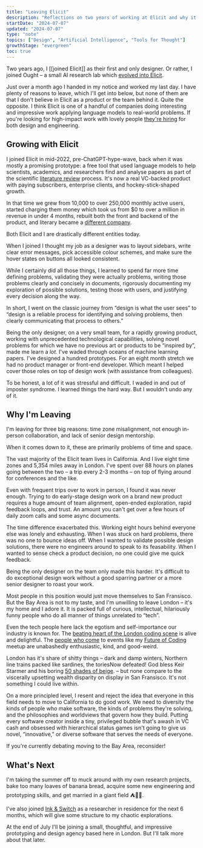 ```yaml
---
title: "Leaving Elicit"
description: "Reflections on two years of working at Elicit and why it's time to leave"
startDate: "2024-07-07"
updated: "2024-07-07"
type: "note"
topics: ["Design", "Artificial Intelligence", "Tools for Thought"]
growthStage: "evergreen"
toc: true
---
```


<IntroParagraph>

Two years ago, I [[joined Elicit]] as their first and only designer. Or rather, I joined Ought – a small AI research lab which [evolved into Elicit](https://blog.elicit.com/elicit-raises-9-million-and-becomes-a-public-benefit-corporation/).

</IntroParagraph>

Just over a month ago I handed in my notice and worked my last day. I have plenty of reasons to leave, which I'll get into below, but none of them are that I don't believe in Elicit as a product or the team behind it. Quite the opposite. I think Elicit is one of a handful of companies doing interesting and impressive work applying language models to real-world problems. If you're looking for high-impact work with lovely people [they're hiring](https://elicit.com/careers) for both design and engineering.

## Growing with Elicit

I joined Elicit in mid-2022, pre-ChatGPT-hype-wave, back when it was mostly a promising prototype: a free tool that used language models to help scientists, academics, and researchers find and analyse papers as part of the scientific [literature review](https://www.perplexity.ai/search/What-is-the-SZJIJ_.pTPeo4js_pwYSGg) process. It's now a real VC-backed product with paying subscribers, enterprise clients, and hockey-stick-shaped growth.

In that time we grew from 10,000 to over 250,000 monthly active users, started charging them money which took us from $0 to over a million in revenue in under 4 months, rebuilt both the front and backend of the product, and literary became a [different company](https://blog.elicit.com/elicit-raises-9-million-and-becomes-a-public-benefit-corporation/).

Both Elicit and I are drastically different entities today.

When I joined I thought my job as a designer was to layout sidebars, write clear error messages, pick accessible colour schemes, and make sure the hover states on buttons all looked consistent.

While I certainly did all those things, I learned to spend far more time defining problems, validating they were actually problems, writing those problems clearly and concisely in documents, rigorously documenting my exploration of possible solutions, testing those with users, and justifying every decision along the way.

In short, I went on the classic journey from “design is what the user sees” to “design is a reliable process for identifying and solving problems, then clearly communicating that process to others.”

Being the only designer, on a very small team, for a rapidly growing product, working with unprecedented technological capabilities, solving novel problems for which we have no previous art or products to be “inspired by”, made me learn a _lot_. I've waded through oceans of machine learning papers. I've designed a hundred prototypes. For an eight month stretch we had no product manager or front-end developer. Which meant I helped cover those roles on top of design work (with assistance from colleagues).

To be honest, a lot of it was stressful and difficult. I waded in and out of imposter syndrome. I learned things the hard way. But I wouldn't undo any of it.

## Why I'm Leaving

I'm leaving for three big reasons: time zone misalignment, not enough in-person collaboration, and lack of senior design mentorship.

When it comes down to it, these are primarily problems of time and space.

The vast majority of the Elicit team lives in California. And I live eight time zones and 5,354 miles away in London. I've spent over 88 hours on planes going between the two – a trip every 2-3 months – on top of flying around for conferences and the like.

Even with frequent trips over to work in person, I found it was never enough. Trying to do early-stage design work on a brand new product requires a huge amount of team alignment, open-ended exploration, rapid feedback loops, and trust. An amount you can't get over a few hours of daily zoom calls and some async documents.

The time difference exacerbated this. Working eight hours behind everyone else was lonely and exhausting. When I was stuck on hard problems, there was no one to bounce ideas off. When I wanted to validate possible design solutions, there were no engineers around to speak to its feasability. When I wanted to sense check a product decision, no one could give me quick feedback.

Being the only designer on the team only made this harder. It's difficult to do exceptional design work without a good sparring partner or a more senior designer to roast your work.

Most people in this position would just move themselves to San Fransisco. But the Bay Area is not to my taste, and I'm unwilling to leave London – it's my home and I adore it. It is packed full of curious, intellectual, hilariously funny people who do all manner of things unrelated to “tech”.

Even the tech people here lack the egotism and self-importance our industry is known for. The [beating heart of the London coding scene](https://x.com/genmon/status/1729803903028351004) is alive and delightful. The [people who come](https://x.com/Mappletons/status/1753555201800233316) to events like my [Future of Coding](https://lu.ma/foclondon) meetup are unabashedly enthusiastic, kind, and good-weird.

London has it's share of shitty things – dark and damp winters, Northern line trains packed like sardines, the tories<Footnote idName={1}>Now defeated! God bless Keir Starmer and his boring [50 shades of beige](https://www.youtube.com/watch?v=ghr2M8mh8MA).</Footnote> – but none compare to the viscerally upsetting wealth disparity on display in San Fransisco. It's not something I could live within.

On a more principled level, I resent and reject the idea that everyone in this field needs to move to California to do good work. We need to diversity the kinds of people who make software, the kinds of problems they're solving, and the philosophies and worldviews that govern how they build. Putting every software creator inside a tiny, privileged bubble that's awash in VC cash and obsessed with hierarchical status games isn't going to give us novel, “innovative,” or diverse software that serves the needs of everyone.

If you're currently debating moving to the Bay Area, reconsider!

## What's Next

I'm taking the summer off to muck around with my own research projects, bake too many loaves of banana bread, acquire some new engineering and prototyping skills, and get married in a giant field <span role="img">⛺🌳💍</span>.

I've also joined [Ink & Switch](https://www.inkandswitch.com/) as a researcher in residence for the next 6 months, which will give some structure to my chaotic explorations.

At the end of July I'll be joining a small, thoughtful, and impressive prototyping and design agency based here in London. But I'll talk more about that later.
